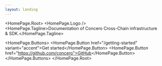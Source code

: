 ```yaml
---
layout: landing
---
```



<HomePage.Root>
  <HomePage.Logo />
  <HomePage.Tagline>Documentation of Concero Cross-Chain infrastructure & SDK.</HomePage.Tagline>

[//]: # (<HomePage.InstallPackage name="vocs" type="init" />)
[//]: # (  <HomePage.Description>Documentation of Concero Cross-Chain infrastructure & SDK.</HomePage.Description>)
  <HomePage.Buttons>
    <HomePage.Button href="/getting-started" variant="accent">Get started</HomePage.Button>
    <HomePage.Button href="https://github.com/concero">GitHub</HomePage.Button>
  </HomePage.Buttons>
</HomePage.Root>
